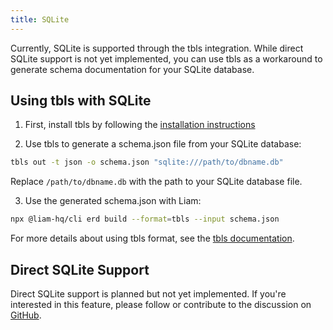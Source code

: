 ---
title: SQLite
---

Currently, SQLite is supported through the tbls integration. While direct SQLite support is not yet implemented, you can use tbls as a workaround to generate schema documentation for your SQLite database.

## Using tbls with SQLite

1. First, install tbls by following the [installation instructions](https://github.com/k1LoW/tbls?tab=readme-ov-file#install)

2. Use tbls to generate a schema.json file from your SQLite database:

```bash
tbls out -t json -o schema.json "sqlite:///path/to/dbname.db"
```

Replace `/path/to/dbname.db` with the path to your SQLite database file.

3. Use the generated schema.json with Liam:

```bash
npx @liam-hq/cli erd build --format=tbls --input schema.json
```

For more details about using tbls format, see the [tbls documentation](/docs/parser/supported-formats/tbls#using-tbls-json-output).

## Direct SQLite Support

Direct SQLite support is planned but not yet implemented. If you're interested in this feature, please follow or contribute to the discussion on [GitHub](https://github.com/liam-hq/liam/discussions/364).
